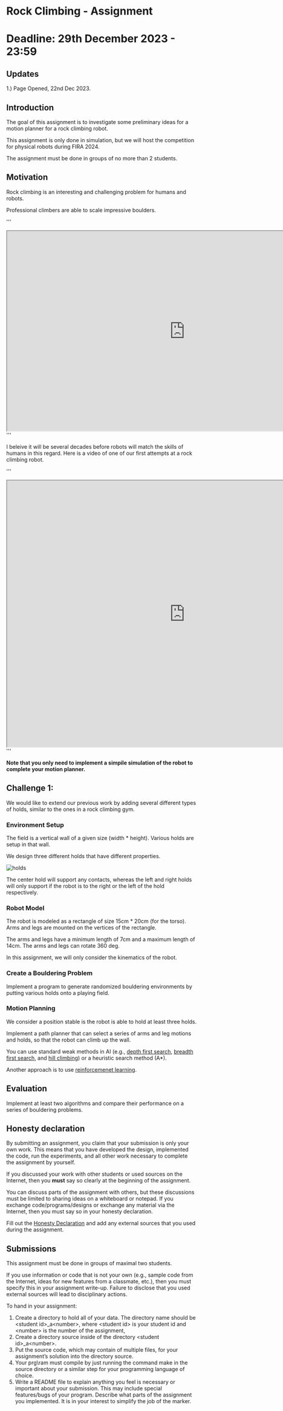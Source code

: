 # Rock Climbing - Assignment 
# Deadline: 29th December 2023 - 23:59

## Updates

1.) Page Opened, 22nd Dec 2023.

## Introduction

The goal of this assignment is to investigate some preliminary ideas
for a motion planner for a rock climbing robot.

This assignment is only done in simulation, but we will host 
the competition for physical robots during FIRA 2024.

The assignment must be done in groups of no more than 2 students.

## Motivation

Rock climbing is an interesting and challenging problem for humans
and robots. 

Professional climbers are able to scale impressive boulders.

'''
<iframe width="940" height="529" src="https://www.youtube.com/embed/s60x8SOIbko" title="🔥IFSC BOULDER Women&#39;s Final World Cup Bern 2023" allow="accelerometer; autoplay; clipboard-write; encrypted-media; gyroscope; picture-in-picture; web-share"></iframe>
'''

I beleive it will be several decades before robots will match the skills of
humans in this regard. Here is a video of one of our first attempts at a rock climbing
robot.

'''
<iframe width="940" height="705" src="https://www.youtube.com/embed/eRuzxQjPFdM" title="bioloid_climbing.mp4" allow="accelerometer; autoplay; clipboard-write; encrypted-media; gyroscope; picture-in-picture; web-share"></iframe>
'''

**Note that you only need to implement a simpile simulation of the robot
to complete your motion planner.**

## Challenge 1: 

We would like to extend our previous work by adding several different types
of holds, similar to the ones in a rock climbing gym.

### Environment Setup 

The field is a vertical wall of a given size (width * height). 
Various holds are setup in that wall.

We design three different holds that have different properties.

![holds][holds]


[holds]: ./holds.svg

The center hold will support any contacts, whereas the left and right holds
will only support if the robot is to the right or the left of the
hold respectively.

### Robot Model

The robot is modeled as a rectangle of size 15cm * 20cm (for the torso).
Arms and legs are mounted on the vertices of the rectangle.

The arms
and legs have a minimum length of 7cm and a maximum length of 14cm.
The arms and legs can rotate 360 deg.

In this assignment, we will only consider the kinematics of the robot.

### Create a Bouldering Problem

Implement a program to generate randomized bouldering environments by putting
various holds onto a playing field.

### Motion Planning

We consider a position stable is the robot is able to hold at least three
holds.

Implement a path planner that can select a series of arms and leg motions
and holds, so that the robot can climb up the wall.

You can use standard weak methods in AI 
(e.g., [depth first search](https://en.wikipedia.org/wiki/Depth-first_search), 
[breadth first search](https://en.wikipedia.org/wiki/Breadth-first_search), 
and [hill climbing](https://en.wikipedia.org/wiki/Hill_climbing))
or a heuristic search method (A*).

Another approach is to use [reinforcemenet learning](https://en.wikipedia.org/wiki/Reinforcement_learning).

## Evaluation

Implement at least two algorithms and compare their performance on
a series of bouldering problems.


## Honesty declaration

By submitting an assignment, you claim that your submission is only your own work. 
This means that you have developed the design, implemented the code, run the experiments, 
and all other work necessary to complete the assignment by yourself.

If you discussed your work with other students or used sources on the Internet, then you **must**
say so clearly at the beginning of the assignment.

You can discuss parts of the assignment with others, but these discussions must be limited 
to sharing ideas on a whiteboard or notepad. If you exchange code/programs/designs or 
exchange any material via the Internet, then you must say so in your honesty declaration.

Fill out the [Honesty Declaration](https://docs.google.com/document/d/1Z9FyOFt--OL_cqse55b-CifBgPDfFZi2L6-sUQBvZ4I/edit?usp=sharing) 
and add any external sources that you used during the assignment.

## Submissions

This assignment must be done in groups of maximal two students. 

If you use information or code that is not your own (e.g., sample code from the Internet, 
ideas for new features from a classmate, etc.), then you must specify this in your assignment 
write-up. Failure to disclose that you used external sources will lead to disciplinary actions.

To hand in your assignment:

  1) Create a directory to hold all of your data. The directory name should be \<student id\>_a\<number\>, 
     where \<student id\> is your student id and \<number\> is the number of the assignment,
  1) Create a directory source inside of the directory \<student id\>_a\<number\>. 
  1) Put the source code, which may contain of multiple files, for your assignment’s solution 
     into the directory source.
  1) Your prg\ram must compile by just running the command make in the source directory or a 
     similar step for your programming language of choice.
  1) Write a README file to explain anything you feel is necessary or important about your 
     submission. This may include special features/bugs of your program. Describe what parts 
     of the assignment you implemented. It is in your interest to simplify the job of the marker.









